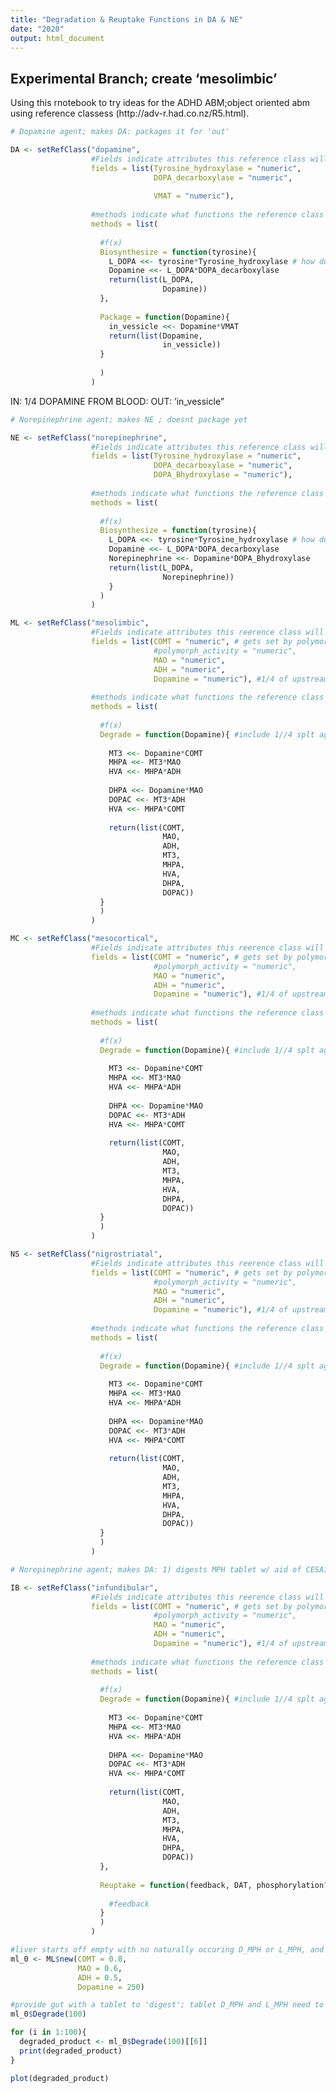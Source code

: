---
title: "Degradation & Reuptake Functions in DA & NE"
date: "2020"
output: html_document
---

## Experimental Branch; create 'mesolimbic'

Using this rnotebook to try ideas for the ADHD ABM;object oriented abm using reference classess (http://adv-r.had.co.nz/R5.html).

```{r}

# Dopamine agent; makes DA: packages it for 'out'

DA <- setRefClass("dopamine",
                  #Fields indicate attributes this reference class will have
                  fields = list(Tyrosine_hydroxylase = "numeric",
                                DOPA_decarboxylase = "numeric", 
                                
                                VMAT = "numeric"),
                  
                  #methods indicate what functions the reference class can perform
                  methods = list(
                    
                    #f(x) 
                    Biosynthesize = function(tyrosine){
                      L_DOPA <<- tyrosine*Tyrosine_hydroxylase # how do we know how tyrosine to start with? 
                      Dopamine <<- L_DOPA*DOPA_decarboxylase
                      return(list(L_DOPA,
                                  Dopamine))
                    },
                    
                    Package = function(Dopamine){
                      in_vessicle <<- Dopamine*VMAT
                      return(list(Dopamine,
                                  in_vessicle))
                    }
                    
                    )
                  )

```
IN: 1/4 DOPAMINE FROM BLOOD: OUT: 'in_vessicle"

```{r}

# Norepinephrine agent; makes NE ; doesnt package yet

NE <- setRefClass("norepinephrine",
                  #Fields indicate attributes this reference class will have
                  fields = list(Tyrosine_hydroxylase = "numeric",
                                DOPA_decarboxylase = "numeric",
                                DOPA_Bhydroxylase = "numeric"),
                  
                  #methods indicate what functions the reference class can perform
                  methods = list(
                    
                    #f(x) 
                    Biosynthesize = function(tyrosine){
                      L_DOPA <<- tyrosine*Tyrosine_hydroxylase # how do we know how tyrosine to start with? 
                      Dopamine <<- L_DOPA*DOPA_decarboxylase
                      Norepinephrine <<- Dopamine*DOPA_Bhydroxylase
                      return(list(L_DOPA,
                                  Norepinephrine))
                      }
                    )
                  )
```


```{r}


ML <- setRefClass("mesolimbic",
                  #Fields indicate attributes this reerence class will have
                  fields = list(COMT = "numeric", # gets set by polymorph_activity
                                #polymorph_activity = "numeric",
                                MAO = "numeric",
                                ADH = "numeric",
                                Dopamine = "numeric"), #1/4 of upstream step CONNECTION NECESSARY # NOT USED? VMAT?
                  
                  #methods indicate what functions the reference class can perform
                  methods = list(
                    
                    #f(x) 
                    Degrade = function(Dopamine){ #include 1//4 splt again
                      
                      MT3 <<- Dopamine*COMT
                      MHPA <<- MT3*MAO
                      HVA <<- MHPA*ADH
                      
                      DHPA <<- Dopamine*MAO
                      DOPAC <<- MT3*ADH
                      HVA <<- MHPA*COMT
                      
                      return(list(COMT,
                                  MAO,
                                  ADH,
                                  MT3,
                                  MHPA,
                                  HVA,
                                  DHPA,
                                  DOPAC))
                    }    
                    )
                  )
```
```{r}



MC <- setRefClass("mesocortical",
                  #Fields indicate attributes this reerence class will have
                  fields = list(COMT = "numeric", # gets set by polymorph_activity
                                #polymorph_activity = "numeric",
                                MAO = "numeric",
                                ADH = "numeric",
                                Dopamine = "numeric"), #1/4 of upstream step CONNECTION NECESSARY # NOT USED? VMAT?
                  
                  #methods indicate what functions the reference class can perform
                  methods = list(
                    
                    #f(x) 
                    Degrade = function(Dopamine){ #include 1//4 splt again
                      
                      MT3 <<- Dopamine*COMT
                      MHPA <<- MT3*MAO
                      HVA <<- MHPA*ADH
                      
                      DHPA <<- Dopamine*MAO
                      DOPAC <<- MT3*ADH
                      HVA <<- MHPA*COMT
                      
                      return(list(COMT,
                                  MAO,
                                  ADH,
                                  MT3,
                                  MHPA,
                                  HVA,
                                  DHPA,
                                  DOPAC))
                    }    
                    )
                  )
```

```{r}



NS <- setRefClass("nigrostriatal",
                  #Fields indicate attributes this reerence class will have
                  fields = list(COMT = "numeric", # gets set by polymorph_activity
                                #polymorph_activity = "numeric",
                                MAO = "numeric",
                                ADH = "numeric",
                                Dopamine = "numeric"), #1/4 of upstream step CONNECTION NECESSARY # NOT USED? VMAT?
                  
                  #methods indicate what functions the reference class can perform
                  methods = list(
                    
                    #f(x) 
                    Degrade = function(Dopamine){ #include 1//4 splt again
                      
                      MT3 <<- Dopamine*COMT
                      MHPA <<- MT3*MAO
                      HVA <<- MHPA*ADH
                      
                      DHPA <<- Dopamine*MAO
                      DOPAC <<- MT3*ADH
                      HVA <<- MHPA*COMT
                      
                      return(list(COMT,
                                  MAO,
                                  ADH,
                                  MT3,
                                  MHPA,
                                  HVA,
                                  DHPA,
                                  DOPAC))
                    }    
                    )
                  )
```


```{r}

# Norepinephrine agent; makes DA: 1) digests MPH tablet w/ aid of CESA1A & 2) transfering availed compounds to the bloodstream

IB <- setRefClass("infundibular",
                  #Fields indicate attributes this reerence class will have
                  fields = list(COMT = "numeric", # gets set by polymorph_activity
                                #polymorph_activity = "numeric",
                                MAO = "numeric",
                                ADH = "numeric",
                                Dopamine = "numeric"), #1/4 of upstream step CONNECTION NECESSARY # NOT USED? VMAT?
                  
                  #methods indicate what functions the reference class can perform
                  methods = list(
                    
                    #f(x) 
                    Degrade = function(Dopamine){ #include 1//4 splt again
                      
                      MT3 <<- Dopamine*COMT
                      MHPA <<- MT3*MAO
                      HVA <<- MHPA*ADH
                      
                      DHPA <<- Dopamine*MAO
                      DOPAC <<- MT3*ADH
                      HVA <<- MHPA*COMT
                      
                      return(list(COMT,
                                  MAO,
                                  ADH,
                                  MT3,
                                  MHPA,
                                  HVA,
                                  DHPA,
                                  DOPAC))
                    },
                    
                    Reuptake = function(feedback, DAT, phosphorylation?){
                      
                      #feedback 
                    }
                    )
                  )

```





```{r}


#liver starts off empty with no naturally occuring D_MPH or L_MPH, and some specified level of CES1A1 ??
ml_0 <- ML$new(COMT = 0.8,
               MAO = 0.6,
               ADH = 0.5,
               Dopamine = 250)

#provide gut with a tablet to 'digest'; tablet D_MPH and L_MPH need to be specified 
ml_0$Degrade(100) 

```

```{r}
for (i in 1:100){
  degraded_product <- ml_0$Degrade(100)[[6]]
  print(degraded_product)
} 

```

```{r}
plot(degraded_product)

```